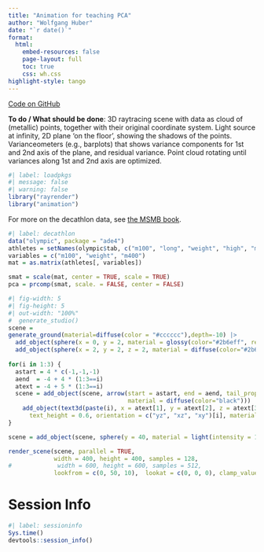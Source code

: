 ```yaml
---
title: "Animation for teaching PCA"
author: "Wolfgang Huber"
date: "`r date()`"
format:
  html:
    embed-resources: false
    page-layout: full
    toc: true
    css: wh.css
highlight-style: tango
---
```


<!-- {{< video pca-animation.mp4 >}} -->

[Code on GitHub](https://github.com/wolfganghuber/PCA-3D-anim)

**To do / What should be done**:
3D raytracing scene with data as cloud of (metallic) points, together with their original coordinate system. Light source at infinity, 2D plane 'on the floor', showing the shadows of the points. Varianceometers (e.g., barplots) that shows variance components for 1st and 2nd axis of the plane, and residual variance. Point cloud rotating until variances along 1st and 2nd axis are optimized.

```r
#| label: loadpkgs
#| message: false
#| warning: false
library("rayrender")
library("animation")
```

For more on the decathlon data, see [the MSMB book](https://www.huber.embl.de/msmb/07-chap.html#what-are-the-data-matrices-and-their-motivation).

```r
#| label: decathlon
data("olympic", package = "ade4")
athletes = setNames(olympic$tab, c("m100", "long", "weight", "high", "m400", "m110", "disc", "pole", "javel", "m1500"))
variables = c("m100", "weight", "m400")
mat = as.matrix(athletes[, variables])
```

```r
smat = scale(mat, center = TRUE, scale = TRUE)
pca = prcomp(smat, scale. = FALSE, center = FALSE)
```

```r
#| fig-width: 5
#| fig-height: 5
#| out-width: "100%"
#  generate_studio()
scene = 
generate_ground(material=diffuse(color = "#cccccc"),depth=-10) |>
  add_object(sphere(x = 0, y = 2, material = glossy(color="#2b6eff", reflectance = 0.05))) |>
  add_object(sphere(x = 2, y = 2, z = 2, material = diffuse(color="#2b6eff"))) 
  
for(i in 1:3) {
  astart = 4 * c(-1,-1,-1)
  aend  = -4 + 4 * (1:3==i)
  atext = -4 + 5 * (1:3==i)
  scene = add_object(scene, arrow(start = astart, end = aend, tail_proportion = 0.9, 
                                  material = diffuse(color="black"))) |>
    add_object(text3d(paste(i), x = atext[1], y = atext[2], z = atext[3], 
      text_height = 0.6, orientation = c("yz", "xz", "xy")[i], material = diffuse(color="black")))
}

scene = add_object(scene, sphere(y = 40, material = light(intensity = 1000)))

render_scene(scene, parallel = TRUE, 
             width = 400, height = 400, samples = 128,
#             width = 600, height = 600, samples = 512,
             lookfrom = c(0, 50, 10),  lookat = c(0, 0, 0), clamp_value=8)

```

# Session Info

```r
#| label: sessioninfo
Sys.time()
devtools::session_info()
```